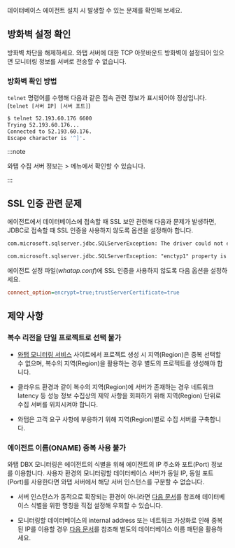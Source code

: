 데이터베이스 에이전트 설치 시 발생할 수 있는 문제를 확인해 보세요.

## 방화벽 설정 확인

방화벽 차단을 해제하세요. 와탭 서버에 대한 TCP 아웃바운드 방화벽이 설정되어 있으면 모니터링 정보를 서버로 전송할 수 없습니다.

### 방화벽 확인 방법
`telnet` 명령어를 수행해 다음과 같은 접속 관련 정보가 표시되어야 정상입니다. (`telnet [서버 IP] [서버 포트]`)

```bash title='Example'
$ telnet 52.193.60.176 6600
Trying 52.193.60.176...
Connected to 52.193.60.176.
Escape character is '^]'.
```

:::note

와탭 수집 서버 정보는 <Cmdname sid="side_management" className="uitext" /> &gt; <Cmdname sid="side_agentInstall" className="uitext" /> 메뉴에서 확인할 수 있습니다.

:::

<InDoc product="mssql">

## SSL 인증 관련 문제

에이전트에서 데이터베이스에 접속할 때 SSL 보안 관련해 다음과 문제가 발생하면, JDBC로 접속할 때 SSL 인증을 사용하지 않도록 옵션을 설정해야 합니다.

```txt
com.microsoft.sqlserver.jdbc.SQLServerException: The driver could not establish a secure connection to SQL Server by using Secure Sockets Layer (SSL) encryption.

com.microsoft.sqlserver.jdbc.SQLServerException: "enctyp1" property is set to "true" and "trustServerCertificate" property is set to "false" but the driver could not establish a secure connection to SQL Server by ising Secure Sockets Layer (SSL) encryption
```

에이전트 설정 파일(*whatap.conf*)에 SSL 인증을 사용하지 않도록 다음 옵션을 설정하세요.

```ini title="whatap.conf"
connect_option=encrypt=true;trustServerCertificate=true
```

</InDoc>


## 제약 사항

### 복수 리전을 단일 프로젝트로 선택 불가

* [와탭 모니터링 서비스](https://services.whatap.io) 사이트에서 프로젝트 생성 시 지역(Region)은 중복 선택할 수 없으며, 복수의 지역(Region)을 활용하는 경우 별도의 프로젝트를 생성해야 합니다.

* 클라우드 환경과 같이 복수의 지역(Region)에 서버가 존재하는 경우 네트워크 latency 등 성능 정보 수집상의 제약 사항을 회피하기 위해 지역(Region) 단위로 수집 서버를 위치시켜야 합니다.

* 와탭은 고객 요구 사항에 부응하기 위해 지역(Region)별로 수집 서버를 구축합니다.

### 에이전트 이름(ONAME) 중복 사용 불가

와탭 DBX 모니터링은 에이전트의 식별을 위해 에이전트의 IP 주소와 포트(Port) 정보를 이용합니다. 사용자 환경의 모니터링할 데이터베이스 서버가 동일 IP, 동일 포트(Port)를 사용한다면 와탭 서버에서 해당 서버 인스턴스를 구분할 수 없습니다.

* 서버 인스턴스가 동적으로 확장되는 환경이 아니라면 [다음 문서](agent-manage#custom-server-name)를 참조해 데이터베이스 식별을 위한 명칭을 직접 설정해 우회할 수 있습니다.

* 모니터링할 데이터베이스의 internal address 또는 네트워크 가상화로 인해 중복된 IP를 이용할 경우 [다음 문서](agent-manage#custom-server-name)를 참조해 별도의 데이터베이스 이름 패턴을 활용하세요.